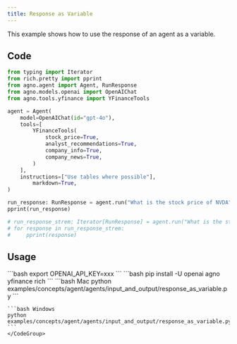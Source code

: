 ```yaml
---
title: Response as Variable
---
```


This example shows how to use the response of an agent as a variable.

## Code

```python examples/concepts/agent/agents/input_and_output/response_as_variable.py
from typing import Iterator
from rich.pretty import pprint
from agno.agent import Agent, RunResponse
from agno.models.openai import OpenAIChat
from agno.tools.yfinance import YFinanceTools

agent = Agent(
    model=OpenAIChat(id="gpt-4o"),
    tools=[
        YFinanceTools(
            stock_price=True,
            analyst_recommendations=True,
            company_info=True,
            company_news=True,
        )
    ],
    instructions=["Use tables where possible"],
        markdown=True,
)

run_response: RunResponse = agent.run("What is the stock price of NVDA")
pprint(run_response)

# run_response_strem: Iterator[RunResponse] = agent.run("What is the stock price of NVDA", stream=True)
# for response in run_response_strem:
#     pprint(response)
```

## Usage

<Steps>
  <Snippet file="create-venv-step.mdx" />

  <Step title="Set your API key">
    ```bash
    export OPENAI_API_KEY=xxx
    ```
  </Step>

  <Step title="Install libraries">
    ```bash
    pip install -U openai agno yfinance rich
    ```
  </Step>

  <Step title="Run Agent">
    <CodeGroup>
    ```bash Mac
    python examples/concepts/agent/agents/input_and_output/response_as_variable.py
    ```

    ```bash Windows
    python examples/concepts/agent/agents/input_and_output/response_as_variable.py
    ```
    </CodeGroup>
  </Step>
</Steps> 